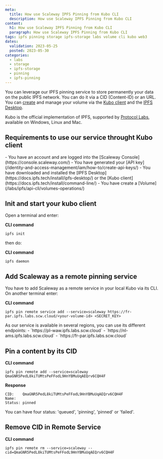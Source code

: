 ```yaml
---
meta:
  title: How use Scaleway IPFS Pinning from Kubo CLI
  description: How use Scaleway IPFS Pinning from Kubo CLI
content:
  h1: How use Scaleway IPFS Pinning from Kubo CLI
  paragraph: How use Scaleway IPFS Pinning from Kubo CLI
tags: ipfs pinning storage ipfs-storage labs volume cli kubo web3
dates:
  validation: 2023-05-25
  posted: 2023-05-30
categories:
  - labs
  - storage
  - ipfs-storage
  - pinning
  - ipfs-pinning
---
```


You can leverage our IPFS pinning service to store permanently your data on the public IPFS network. You can do it via a CID (Content-ID) or an URL. You can [create](/labs/ipfs/api-cli/volumes-operations) and manage your volume via the [Kubo client](https://docs.ipfs.tech/install/command-line/) and the [IPFS Desktop](https://docs.ipfs.tech/install/ipfs-desktop/).

Kubo is the official implementation of IPFS, supported by [Protocol Labs](https://protocol.ai/), available on Windows, Linux and Mac.

## Requirements to use our service throught Kubo client

<Macro id="iam-requirements" />

<Message type="requirement">
    - You have an account and are logged into the [Scaleway Console](https://console.scaleway.com/)
    - You have generated your [API key](/identity-and-access-management/iam/how-to/create-api-keys/)
    - You have downloaded and installed the [IPFS Desktop](https://docs.ipfs.tech/install/ipfs-desktop/) or the [Kubo client](https://docs.ipfs.tech/install/command-line/)
    - You have create a [Volume](/labs/ipfs/api-cli/volumes-operations/)
</Message>

## Init and start your kubo client

Open a terminal and enter:

**CLI command**
```
ipfs init
```

then do:

**CLI command**
```
ipfs daemon
```

## Add Scaleway as a remote pinning service

You have to add Scaleway as a remote service in your local Kubo via its CLI. On another terminal enter:

**CLI command**
```
ipfs pin remote service add --service=scaleway https://fr-par.ipfs.labs.scw.cloud/<your-volume-id> <SECRET_KEY>
```

<Message type="note">
    As our service is available in several regions, you can use its different endpoints:
    - `https://pl-waw.ipfs.labs.scw.cloud`
    - `https://nl-ams.ipfs.labs.scw.cloud`
    - `https://fr-par.ipfs.labs.scw.cloud`
</Message>


## Pin a content by its CID

**CLI command**
```
ipfs pin remote add --service=scaleway QmaGNR5PedL8kiTUMtsPeFFodL9HnYBMuUqAEQrv6CQH4F
```

**Response**
```
CID:    QmaGNR5PedL8kiTUMtsPeFFodL9HnYBMuUqAEQrv6CQH4F
Name:
Status: pinned
```

<Message type="note">
    You can have four status: 'queued', 'pinning', 'pinned' or 'failed'.
</Message>

## Remove CID in Remote Service

**CLI command**
```
ipfs pin remote rm --service=scaleway --cid=QmaGNR5PedL8kiTUMtsPeFFodL9HnYBMuUqAEQrv6CQH4F
```
